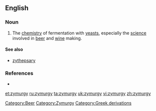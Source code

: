 ==English==

===Noun===
{{en-noun|-}}

# The [[chemistry]] of fermentation with [[yeast]]s, especially the [[science]] involved in [[beer]] and [[wine]] making.

====See also====
*[[zythepsary]]

===References===
*{{R:Webster 1913}}

[[Category:Beer]]
[[Category:Zymurgy]]
[[Category:Greek derivations]]

[[et:zymurgy]]
[[ru:zymurgy]]
[[ta:zymurgy]]
[[uk:zymurgy]]
[[vi:zymurgy]]
[[zh:zymurgy]]